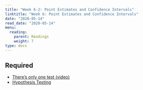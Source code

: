 ```yaml
---
title: "Week 6-2: Point Estimates and Confidence Intervals"
linktitle: "Week 6: Point Estimates and Confidence Intervals"
date: "2020-05-14"
read_date: "2020-05-14"
menu:
  reading:
    parent: Readings
    weight: 7
type: docs
---
```


## Required

- [There's only one test (video)](https://www.youtube.com/watch?v=S41zQEshs5k)
- [Hypothesis Testing](https://moderndive.com/9-hypothesis-testing.html)